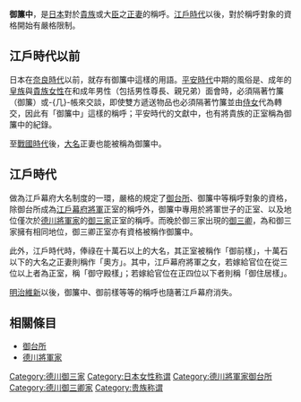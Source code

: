 {{japanese|japanese=御簾中|kana=ごれんじゅう|romaji=gorenjiyuu||}}
'''御簾中'''，是[[日本|日本]]對於[[貴族|貴族]]或大[[臣|臣]]之[[正妻|正妻]]的稱呼。[[江戶時代|江戶時代]]以後，對於稱呼對象的資格開始有嚴格限制。

== 江戶時代以前 ==
日本在[[奈良時代|奈良時代]]以前，就存有御簾中這樣的用語。[[平安時代|平安時代]]中期的風俗是、成年的[[皇族|皇族]]與[[貴族|貴族]][[女性|女性]]在和成年男性（包括男性尊長、親兄弟）面會時，必須隔著竹簾（御簾）或-{几}-帳來交談，即使雙方遞送物品也必須隔著竹簾並由[[侍女|侍女]]代為轉交，因此有「御簾中」這樣的稱呼；平安時代的文獻中，也有將貴族的正室稱為御簾中的紀錄。

至[[战国时代_(日本)|戰國時代]]後，[[大名_(稱謂)|大名]]正妻也能被稱為御簾中。

== 江戶時代 ==
做為江戶幕府大名制度的一環，嚴格的規定了[[御台所|御台所]]、御簾中等稱呼對象的資格，除御台所成為[[江戶幕府|江戶幕府]][[征夷大將軍|將軍]]正室的稱呼外，御簾中專用於將軍世子的正室、以及地位僅次於[[德川將軍家|德川將軍家]]的[[德川御三家|御三家]]正室的稱呼。而晚於御三家出現的[[御三卿|御三卿]]，為和御三家擁有相同地位，御三卿正室亦有資格被稱作御簾中。

此外，江戶時代時，俸祿在十萬石以上的大名，其正室被稱作「御前樣」，十萬石以下的大名之正妻則稱作「奧方」。其中，江戶幕府將軍之女，若嫁給官位在從三位以上者為正室，稱「御守殿樣」；若嫁給官位在正四位以下者則稱「御住居樣」。

[[明治維新|明治維新]]以後，御簾中、御前樣等等的稱呼也隨著江戶幕府消失。

== 相關條目 ==
*[[御台所|御台所]]
*[[德川將軍家|德川將軍家]]

[[Category:德川御三家|Category:德川御三家]]
[[Category:日本女性称谓|Category:日本女性称谓]]
[[Category:德川將軍家御台所|Category:德川將軍家御台所]]
[[Category:德川御三卿家|Category:德川御三卿家]]
[[Category:贵族称谓|Category:贵族称谓]]